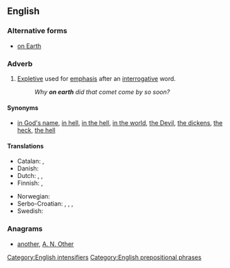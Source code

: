 ==English==

===Alternative forms===
* [[on Earth]]

===Adverb===
{{en-adv|head=[[on]] [[earth]]|-}}

# [[expletive|Expletive]] used for [[emphasis]] after an [[interrogative]] word.
#: ''Why '''on earth''' did that comet come by so soon?''

====Synonyms====
* {{sense|intensifier}} [[in God's name]], [[in hell]], [[in the hell]], [[in the world]], [[the Devil]], [[the dickens]], [[the heck]], [[the hell]]

====Translations====
{{trans-top|expletive giving emphasis after interrogative word}}
* Catalan: {{t-|ca|dimonis}}, {{t-|ca|diables}}
* Danish: {{t-|da|alverden|alt=i alverden}}
* Dutch: {{t-|nl|in vredesnaam}}, {{t-|nl|in hemelsnaam}}, {{t-|nl|in godsnaam}}
* Finnish: {{t+|fi|ihme|ihmettä}}, {{t-|fi|kumma}}
{{trans-mid}}
* Norwegian: {{t-|no|i all verden}}
* Serbo-Croatian: {{t|sh|zaboga}}, {{t|sh|pobogu}}, {{t|sh|kvragu}}, {{t|sh|dovraga}}
* Swedish: {{t-|sv|i hela världen}}
{{trans-bottom}}

===Anagrams===
* [[another#English|another]], [[A. N. Other#English|A. N. Other]]

[[Category:English intensifiers]]
[[Category:English prepositional phrases]]